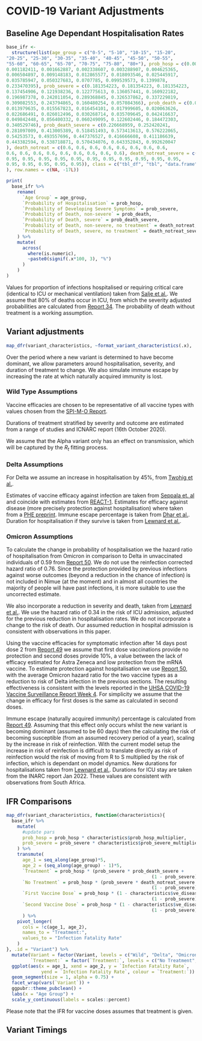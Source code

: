 # COVID-19 Variant Adjustments

## Baseline Age Dependant Hospitalisation Rates

```r
base_ifr <- 
  structure(list(age_group = c("0-5", "5-10", "10-15", "15-20", 
"20-25", "25-30", "30-35", "35-40", "40-45", "45-50", "50-55", 
"55-60", "60-65", "65-70", "70-75", "75-80", "80+"), prob_hosp = c(0.000840764, 
0.001182411, 0.001662887, 0.002338607, 0.003288907, 0.004625365, 
0.006504897, 0.009148183, 0.012865577, 0.018093546, 0.025445917, 
0.035785947, 0.050327683, 0.0707785, 0.099539573, 0.1399878, 
0.233470395), prob_severe = c(0.181354223, 0.181354223, 0.181354223, 
0.137454906, 0.121938236, 0.122775613, 0.136057441, 0.160922182, 
0.196987378, 0.242011054, 0.289368845, 0.326537862, 0.337229819, 
0.309082553, 0.243794865, 0.160480254, 0.057084366), prob_death = c(0.012553468, 
0.013979635, 0.015567823, 0.016454101, 0.017999605, 0.020063626, 
0.022686491, 0.026012496, 0.030268714, 0.035709645, 0.042416637, 
0.049842448, 0.056400332, 0.060249095, 0.122602446, 0.184472303, 
0.340529746), prob_death_severe = c(0.226668959, 0.252420241, 
0.281097009, 0.413005389, 0.518451493, 0.573413613, 0.576222065, 
0.54253573, 0.493557696, 0.447376527, 0.416666608, 0.411186639, 
0.443382594, 0.538718871, 0.570434076, 0.643352843, 0.992620047
), death_notreat = c(0.6, 0.6, 0.6, 0.6, 0.6, 0.6, 0.6, 0.6, 
0.6, 0.6, 0.6, 0.6, 0.6, 0.6, 0.6, 0.6, 0.6), death_notreat_severe = c(0.95, 
0.95, 0.95, 0.95, 0.95, 0.95, 0.95, 0.95, 0.95, 0.95, 0.95, 0.95, 
0.95, 0.95, 0.95, 0.95, 0.95)), class = c("tbl_df", "tbl", "data.frame"
), row.names = c(NA, -17L))

print(
  base_ifr %>% 
    rename(
      `Age Group` = age_group,
      `Probability of Hospitalisation` = prob_hosp,
      `Probability of Developing Severe Symptoms` = prob_severe,
      `Probability of Death, non-severe` = prob_death,
      `Probability of Death, severe` = prob_death_severe,
      `Probability of Death, non-severe, no treatment` = death_notreat,
      `Probability of Death, severe, no treatment` = death_notreat_severe
    ) %>% 
    mutate(
      across(
        where(is.numeric),
        ~paste0(signif(.x*100, 3), "%")
      )
    )
)
```

Values for proportion of infections hospitalised or requiring critical care (identical to ICU or mechanical ventilation) taken from [Salje et al.](https://www.science.org/doi/10.1126/science.abc3517).
We assume that 80% of deaths occur in ICU, from which the severity adjusted probabilities are calculated from [Report 34](https://www.imperial.ac.uk/mrc-global-infectious-disease-analysis/covid-19/report-34-ifr/).
The probability of death without treatment is a working assumption.

## Variant adjustments

```r
map_dfr(variant_characteristics, ~format_variant_characteristics(.x), .id = "Variant")
```

Over the period where a new variant is determined to have become dominant, we 
allow parameters around hospitalisation, severity, and duration of treatment
to change. We also simulate immune escape by increasing the rate at which
naturally acquired immunity is lost.

### Wild Type Assumptions

Vaccine efficacies are chosen to be representative of all vaccine types with values chosen from the [SPI-M-O Report](https://assets.publishing.service.gov.uk/government/uploads/system/uploads/attachment_data/file/984521/S1227_SPI-M-O_Summary_of_further_modelling_of_easing_restrictions_Roadmap_Step_3__2_.pdf).

Durations of treatment stratified by severity and outcome are estimated from a range of studies and ICNARC report (16th October 2020).

We assume that the Alpha variant only has an effect on transmission, which will
be captured by the $R_t$ fitting process.

### Delta Assumptions

For Delta we assume an increase in hospitalisation by 45%, from [Twohig et al.](https://www.thelancet.com/journals/laninf/article/PIIS1473-3099(21)00475-8/fulltext).

Estimates of vaccine efficacy against infection are taken from [Seppala et. al](https://www.eurosurveillance.org/content/10.2807/1560-7917.ES.2021.26.35.2100793) and coincide with estimates from [REACT-1](https://doi.org/10.1016/S2213-2600(21)00542-7).
Estimates for efficacy against disease (more precisely protection against hospitalisation) where taken from a [PHE preprint](https://khub.net/documents/135939561/479607266/Effectiveness+of+COVID-19+vaccines+against+hospital+admission+with+the+Delta+%28B.1.617.2%29+variant.pdf/1c213463-3997-ed16-2a6f-14e5deb0b997?t=1623689315431).
Immune escape percentage is taken from [Dhar et al.](https://www.science.org/doi/10.1126/science.abj9932).
Duration for hospitalisation if they survive is taken from [Lewnard et al.](https://www.medrxiv.org/content/10.1101/2022.01.11.22269045v1).

### Omicron Assumptions

To calculate the change in probability of hospitalisation we the hazard ratio of hospitalisation from Omicron in comparison to Delta in unvaccinated individuals of 0.59 from [Report 50](https://www.imperial.ac.uk/mrc-global-infectious-disease-analysis/covid-19/report-50-severity-omicron/).
We do not use the reinfection corrected hazard ratio of 0.76.
Since the protection provided by previous infections against worse outcomes (beyond a reduction in the chance of infection) is not included in Nimue (at the moment) and in almost all countries the majority of people will have past infections, it is more suitable to use the uncorrected estimate.

We also incorporate a reduction in severity and death, taken from [Lewnard et al.](https://www.medrxiv.org/content/10.1101/2022.01.11.22269045v1).
We use the hazard ratio of 0.34 in the risk of ICU admission, adjusted for the previous reduction in hospitalisation rates.
We do not incorporate a change to the risk of death.
Our assumed reduction in hospital admission is consistent with observations in this paper.

Using the vaccine efficacies for symptomatic infection after 14 days post dose 2 from [Report 49](https://www.imperial.ac.uk/mrc-global-infectious-disease-analysis/covid-19/report-49-omicron/) we assume that first dose vaccinations provide no protection and second doses provide 10%, a value between the lack of efficacy estimated for Astra Zeneca and low protection from the mRNA vaccine.
To estimate protection against hospitalisation we use [Report 50](https://www.imperial.ac.uk/mrc-global-infectious-disease-analysis/covid-19/report-50-severity-omicron/), with the average Omicron hazard ratio for the two vaccine types as a reduction to risk of Delta infection in the previous sections.
The resulting effectiveness is consistent with the levels reported in the [UHSA COVID-19 Vaccine Surveillance Report Week 4](https://assets.publishing.service.gov.uk/government/uploads/system/uploads/attachment_data/file/1050721/Vaccine-surveillance-report-week-4.pdf).
For simplicity we assume that the change in efficacy for first doses is the same as calculated in second doses.

Immune escape (naturally acquired immunity) percentage is calculated from [Report 49](https://www.imperial.ac.uk/mrc-global-infectious-disease-analysis/covid-19/report-49-omicron/).
Assuming that this effect only occurs whilst the new variant is becoming dominant (assumed to be 60 days) then the calculating the risk of becoming susceptible (from an assumed recovery period of a year), scaling by the increase in risk of reinfection.
With the current model setup the increase in risk of reinfection is difficult to translate directly as risk of reinfection would the risk of moving from R to S multiplied by the risk of infection, which is dependant on model dynamics.
New durations for hospitalisations taken from [Lewnard et al.](https://www.medrxiv.org/content/10.1101/2022.01.11.22269045v1).
Durations for ICU stay are taken from the INARC report Jan 2022.
These values are consistent with observations from South Africa.

## IFR Comparisons

```r
map_dfr(variant_characteristics, function(characteristics){
  base_ifr %>% 
    mutate(
      #update pars
      prob_hosp = prob_hosp * characteristics$prob_hosp_multiplier,
      prob_severe = prob_severe * characteristics$prob_severe_multiplier
    ) %>% 
    transmute(
      age_1 = seq_along(age_group)*5,
      age_2 = (seq_along(age_group) - 1)*5,
      `Treatment` = prob_hosp * (prob_severe * prob_death_severe +
                                                      (1 - prob_severe) * prob_death),
      `No Treatment` = prob_hosp * (prob_severe * death_notreat_severe +
                                                      (1 - prob_severe) * death_notreat),
      `First Vaccine Dose` = prob_hosp * (1 - characteristics$ve_disease[1]) * (prob_severe * prob_death_severe +
                                                      (1 - prob_severe) * prob_death),
      `Second Vaccine Dose` = prob_hosp * (1 - characteristics$ve_disease[2]) * (prob_severe * prob_death_severe +
                                                      (1 - prob_severe) * prob_death)
      ) %>% 
    pivot_longer(
      cols = !c(age_1, age_2),
      names_to = "Treatment:",
      values_to = "Infection Fatality Rate"
    )
}, .id = "Variant") %>% 
  mutate(Variant = factor(Variant, levels = c("Wild", "Delta", "Omicron"), ordered = TRUE),
         `Treatment:` = factor(`Treatment:`, levels = c("No Treatment", "Treatment", "First Vaccine Dose", "Second Vaccine Dose"), ordered = TRUE)) %>% 
  ggplot(aes(x = age_1, xend = age_2, y = `Infection Fatality Rate`,
             yend = `Infection Fatality Rate`, colour = `Treatment:`)) + 
  geom_segment(size = 1, alpha = 0.75) + 
  facet_wrap(vars(`Variant`)) + 
  ggpubr::theme_pubclean() + 
  labs(x = "Age Group") + 
  scale_y_continuous(labels = scales::percent)
```

Please note that the IFR for vaccine doses assumes that treatment is given.

## Variant Timings


